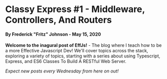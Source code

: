

# Classy Express #1 - Middleware, Controllers, And Routers
#### By Frederick "Fritz" Johnson - May 15, 2020

**Welcome to the inagural post of EffJs!** - The blog where I teach how to be a more Effective Javascript Dev! We'll cover topics across the stack, exploring a variety of topics, starting with a series about using Typescript, Express, and ES6 Classes To Build A RESTful Web Server.

*Expect new posts every Wednesday from here on out!*
